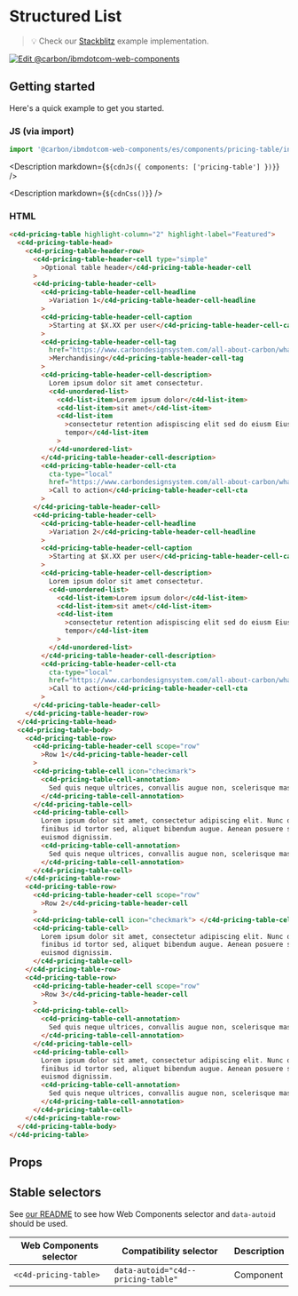 
# Structured List

> 💡 Check our
> [Stackblitz](https://stackblitz.com/github/carbon-design-system/carbon-for-ibm-dotcom/tree/main/packages/web-components/examples/stackblitz/components/pricing-table)
> example implementation.

[![Edit @carbon/ibmdotcom-web-components](https://developer.stackblitz.com/img/open_in_stackblitz.svg)](https://stackblitz.com/github/carbon-design-system/carbon-for-ibm-dotcom/tree/main/packages/web-components/examples/codesandbox/components/pricing-table)

## Getting started

Here's a quick example to get you started.

### JS (via import)

```javascript
import '@carbon/ibmdotcom-web-components/es/components/pricing-table/index.js';
```

<Description markdown={`${cdnJs({ components: ['pricing-table'] })}`} />

<Description markdown={`${cdnCss()}`} />

### HTML

```html
<c4d-pricing-table highlight-column="2" highlight-label="Featured">
  <c4d-pricing-table-head>
    <c4d-pricing-table-header-row>
      <c4d-pricing-table-header-cell type="simple"
        >Optional table header</c4d-pricing-table-header-cell
      >
      <c4d-pricing-table-header-cell>
        <c4d-pricing-table-header-cell-headline
          >Variation 1</c4d-pricing-table-header-cell-headline
        >
        <c4d-pricing-table-header-cell-caption
          >Starting at $X.XX per user</c4d-pricing-table-header-cell-caption
        >
        <c4d-pricing-table-header-cell-tag
          href="https://www.carbondesignsystem.com/all-about-carbon/what-is-carbon/"
          >Merchandising</c4d-pricing-table-header-cell-tag
        >
        <c4d-pricing-table-header-cell-description>
          Lorem ipsum dolor sit amet consectetur.
          <c4d-unordered-list>
            <c4d-list-item>Lorem ipsum dolor</c4d-list-item>
            <c4d-list-item>sit amet</c4d-list-item>
            <c4d-list-item
              >consectetur retention adispiscing elit sed do eiusm Eiusmod
              tempor</c4d-list-item
            >
          </c4d-unordered-list>
        </c4d-pricing-table-header-cell-description>
        <c4d-pricing-table-header-cell-cta
          cta-type="local"
          href="https://www.carbondesignsystem.com/all-about-carbon/what-is-carbon/"
          >Call to action</c4d-pricing-table-header-cell-cta
        >
      </c4d-pricing-table-header-cell>
      <c4d-pricing-table-header-cell>
        <c4d-pricing-table-header-cell-headline
          >Variation 2</c4d-pricing-table-header-cell-headline
        >
        <c4d-pricing-table-header-cell-caption
          >Starting at $X.XX per user</c4d-pricing-table-header-cell-caption
        >
        <c4d-pricing-table-header-cell-description>
          Lorem ipsum dolor sit amet consectetur.
          <c4d-unordered-list>
            <c4d-list-item>Lorem ipsum dolor</c4d-list-item>
            <c4d-list-item>sit amet</c4d-list-item>
            <c4d-list-item
              >consectetur retention adispiscing elit sed do eiusm Eiusmod
              tempor</c4d-list-item
            >
          </c4d-unordered-list>
        </c4d-pricing-table-header-cell-description>
        <c4d-pricing-table-header-cell-cta
          cta-type="local"
          href="https://www.carbondesignsystem.com/all-about-carbon/what-is-carbon/"
          >Call to action</c4d-pricing-table-header-cell-cta
        >
      </c4d-pricing-table-header-cell>
    </c4d-pricing-table-header-row>
  </c4d-pricing-table-head>
  <c4d-pricing-table-body>
    <c4d-pricing-table-row>
      <c4d-pricing-table-header-cell scope="row"
        >Row 1</c4d-pricing-table-header-cell
      >
      <c4d-pricing-table-cell icon="checkmark">
        <c4d-pricing-table-cell-annotation>
          Sed quis neque ultrices, convallis augue non, scelerisque massa.
        </c4d-pricing-table-cell-annotation>
      </c4d-pricing-table-cell>
      <c4d-pricing-table-cell>
        Lorem ipsum dolor sit amet, consectetur adipiscing elit. Nunc dui magna,
        finibus id tortor sed, aliquet bibendum augue. Aenean posuere sem vel
        euismod dignissim.
        <c4d-pricing-table-cell-annotation>
          Sed quis neque ultrices, convallis augue non, scelerisque massa.
        </c4d-pricing-table-cell-annotation>
      </c4d-pricing-table-cell>
    </c4d-pricing-table-row>
    <c4d-pricing-table-row>
      <c4d-pricing-table-header-cell scope="row"
        >Row 2</c4d-pricing-table-header-cell
      >
      <c4d-pricing-table-cell icon="checkmark"> </c4d-pricing-table-cell>
      <c4d-pricing-table-cell>
        Lorem ipsum dolor sit amet, consectetur adipiscing elit. Nunc dui magna,
        finibus id tortor sed, aliquet bibendum augue. Aenean posuere sem vel
        euismod dignissim.
      </c4d-pricing-table-cell>
    </c4d-pricing-table-row>
    <c4d-pricing-table-row>
      <c4d-pricing-table-header-cell scope="row"
        >Row 3</c4d-pricing-table-header-cell
      >
      <c4d-pricing-table-cell>
        <c4d-pricing-table-cell-annotation>
          Sed quis neque ultrices, convallis augue non, scelerisque massa.
        </c4d-pricing-table-cell-annotation>
      </c4d-pricing-table-cell>
      <c4d-pricing-table-cell>
        Lorem ipsum dolor sit amet, consectetur adipiscing elit. Nunc dui magna,
        finibus id tortor sed, aliquet bibendum augue. Aenean posuere sem vel
        euismod dignissim.
        <c4d-pricing-table-cell-annotation>
          Sed quis neque ultrices, convallis augue non, scelerisque massa.
        </c4d-pricing-table-cell-annotation>
      </c4d-pricing-table-cell>
    </c4d-pricing-table-row>
  </c4d-pricing-table-body>
</c4d-pricing-table>
```

## Props

<Props of="c4d-pricing-table" />

## Stable selectors

See
[our README](https://github.com/carbon-design-system/carbon-for-ibm-dotcom/tree/main/packages/web-components#stable-selectors-for-analytics-and-integratione2e-testing-in-web-components)
to see how Web Components selector and `data-autoid` should be used.

| Web Components selector | Compatibility selector             | Description |
| ----------------------- | ---------------------------------- | ----------- |
| `<c4d-pricing-table>`   | `data-autoid="c4d--pricing-table"` | Component   |

<Description markdown={contributing} />
